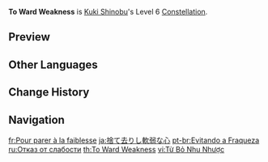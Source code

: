 {{Constellation Infobox
|image       = Constellation To Ward Weakness.png
|description = When Kuki Shinobu takes lethal DMG, this instance of DMG will not take her down. This effect will automatically trigger when her [[HP]] reaches 1 and will trigger once every 60s.<br>When Shinobu's HP drops below 25%, she will gain 150 [[Elemental Mastery]] for 15s. This effect will trigger once every 60s.
|level       = 6
|character   = Kuki Shinobu
|utility1    = Elemental Mastery
|utility2    = Triggers on Character Death
}}
'''To Ward Weakness''' is [[Kuki Shinobu]]'s Level 6 [[Constellation]].

==Preview==
{{Preview
|file1    = To Ward Weakness Preview
}}

==Other Languages==
{{Other Languages
|en      = To Ward Weakness
|zhs     = 割舍软弱之心
|zhs_rm  = Gēshě Ruǎnruò zhī Xīn
|zht     = 割捨軟弱之心
|zht_rm  = Gēshě Ruǎnruò zhī Xīn
|zh_tl   = Forsake Mind of Weakness
|ja      = 捨て去りし軟弱な心
|ja_rm   = Sutesarishi Nanjaku na Kokoro
|ja_tl   = Abandoned Mind of Weakness
|ko      = 나약을 떨쳐내는 마음
|ko_rm   = Nayak-eul Tteolchyeonaeneun Maeum
|ko_tl   = Mind that Shrugs Off Weakness
|es      = Reniego de la debilidad
|es_tl   = Denial of Weakness
|fr      = Pour parer à la faiblesse
|fr_tl   = To Counter Weakness
|ru      = Отказ от слабости
|ru_tl   = Rejection of Weakness
|th      = To Ward Weakness
|vi      = Từ Bỏ Nhu Nhược
|vi_tl   = 
|de      = Verzicht auf Weichheit
|de_tl   = Renunciation of Fragility
|id      = To Ward Weakness
|pt      = Evitando a Fraqueza
|pt_tl   = 
|tr      = Zayıflığı Koru
|tr_tl   = Ward the Weakness
|it      = Debolezza interrotta
|it_tl   = Interrupted Weakness
}}

==Change History==
{{Change History|2.7}}

==Navigation==
{{Talent Navbox|Kuki Shinobu}}

[[fr:Pour parer à la faiblesse]]
[[ja:捨て去りし軟弱な心]]
[[pt-br:Evitando a Fraqueza]]
[[ru:Отказ от слабости]]
[[th:To Ward Weakness]]
[[vi:Từ Bỏ Nhu Nhược]]